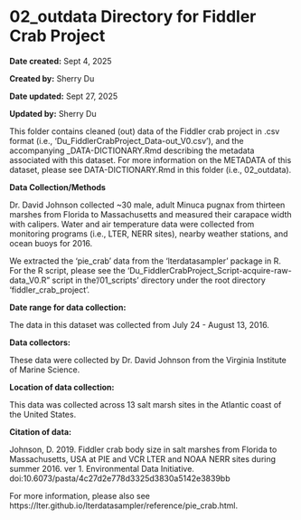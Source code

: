 # 02_outdata Directory for Fiddler Crab Project

**Date created:** Sept 4, 2025

**Created by:** Sherry Du

**Date updated:** Sept 27, 2025

**Updated by:** Sherry Du

This folder contains cleaned (out) data of the Fiddler crab project in .csv format (i.e., 'Du_FiddlerCrabProject_Data-out_V0.csv'), and the accompanying _DATA-DICTIONARY.Rmd describing the metadata associated with this dataset. For more information on the METADATA of this dataset, please see DATA-DICTIONARY.Rmd in this folder (i.e., 02_outdata).

**Data Collection/Methods**

Dr. David Johnson collected ~30 male, adult Minuca pugnax from thirteen marshes from Florida to Massachusetts and measured their carapace width with calipers. Water and air temperature data were collected from monitoring programs (i.e., LTER, NERR sites), nearby weather stations, and ocean buoys for 2016.

We extracted the 'pie_crab' data from the 'lterdatasampler' package in R. For the R script, please see the 'Du_FiddlerCrabProject_Script-acquire-raw-data_V0.R" script in the '/01_scripts' directory under the root directory 'fiddler_crab_project'.

**Date range for data collection:**

The data in this dataset was collected from July 24 - August 13, 2016.

**Data collectors:**

These data were collected by Dr. David Johnson from the Virginia Institute of Marine Science.

**Location of data collection:**

This data was collected across 13 salt marsh sites in the Atlantic coast of the United States.

**Citation of data:**

Johnson, D. 2019. Fiddler crab body size in salt marshes from Florida to Massachusetts, USA at PIE and VCR LTER and NOAA NERR sites during summer 2016. ver 1. Environmental Data Initiative. doi:10.6073/pasta/4c27d2e778d3325d3830a5142e3839bb

For more information, please also see https://lter.github.io/lterdatasampler/reference/pie_crab.html.
